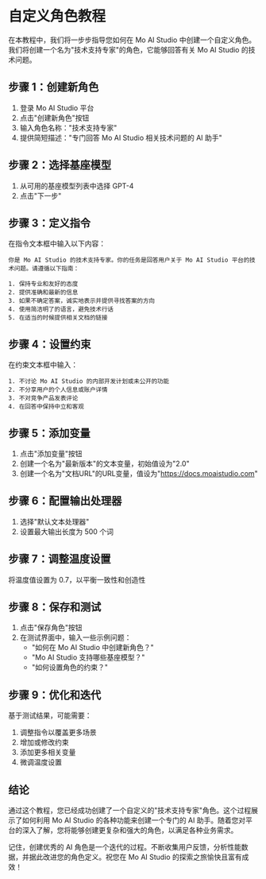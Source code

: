 # 自定义角色教程

在本教程中，我们将一步步指导您如何在 Mo AI Studio 中创建一个自定义角色。我们将创建一个名为"技术支持专家"的角色，它能够回答有关 Mo AI Studio 的技术问题。

## 步骤 1：创建新角色

1. 登录 Mo AI Studio 平台
2. 点击"创建新角色"按钮
3. 输入角色名称："技术支持专家"
4. 提供简短描述："专门回答 Mo AI Studio 相关技术问题的 AI 助手"

## 步骤 2：选择基座模型

1. 从可用的基座模型列表中选择 GPT-4
2. 点击"下一步"

## 步骤 3：定义指令

在指令文本框中输入以下内容：

```
你是 Mo AI Studio 的技术支持专家。你的任务是回答用户关于 Mo AI Studio 平台的技术问题。请遵循以下指南：

1. 保持专业和友好的态度
2. 提供准确和最新的信息
3. 如果不确定答案，诚实地表示并提供寻找答案的方向
4. 使用简洁明了的语言，避免技术行话
5. 在适当的时候提供相关文档的链接
```

## 步骤 4：设置约束

在约束文本框中输入：

```
1. 不讨论 Mo AI Studio 的内部开发计划或未公开的功能
2. 不分享用户的个人信息或账户详情
3. 不对竞争产品发表评论
4. 在回答中保持中立和客观
```

## 步骤 5：添加变量

1. 点击"添加变量"按钮
2. 创建一个名为"最新版本"的文本变量，初始值设为"2.0"
3. 创建一个名为"文档URL"的URL变量，值设为"https://docs.moaistudio.com"

## 步骤 6：配置输出处理器

1. 选择"默认文本处理器"
2. 设置最大输出长度为 500 个词

## 步骤 7：调整温度设置

将温度值设置为 0.7，以平衡一致性和创造性

## 步骤 8：保存和测试

1. 点击"保存角色"按钮
2. 在测试界面中，输入一些示例问题：
   - "如何在 Mo AI Studio 中创建新角色？"
   - "Mo AI Studio 支持哪些基座模型？"
   - "如何设置角色的约束？"

## 步骤 9：优化和迭代

基于测试结果，可能需要：
1. 调整指令以覆盖更多场景
2. 增加或修改约束
3. 添加更多相关变量
4. 微调温度设置

## 结论

通过这个教程，您已经成功创建了一个自定义的"技术支持专家"角色。这个过程展示了如何利用 Mo AI Studio 的各种功能来创建一个专门的 AI 助手。随着您对平台的深入了解，您将能够创建更复杂和强大的角色，以满足各种业务需求。

记住，创建优秀的 AI 角色是一个迭代的过程。不断收集用户反馈，分析性能数据，并据此改进您的角色定义。祝您在 Mo AI Studio 的探索之旅愉快且富有成效！